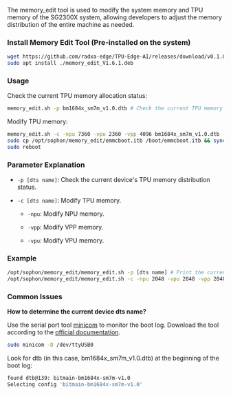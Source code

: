 The memory_edit tool is used to modify the system memory and TPU memory of the SG2300X system, allowing developers to adjust the memory distribution of the entire machine as needed.

### Install Memory Edit Tool (Pre-installed on the system)

```bash
wget https://github.com/radxa-edge/TPU-Edge-AI/releases/download/v0.1.0/memory_edit_V1.6.1.deb
sudo apt install ./memory_edit_V1.6.1.deb
```

### Usage

Check the current TPU memory allocation status:

```bash
memory_edit.sh -p bm1684x_sm7m_v1.0.dtb # Check the current TPU memory allocation status
```

Modify TPU memory:

```bash
memory_edit.sh -c -npu 7360 -vpu 2360 -vpp 4096 bm1684x_sm7m_v1.0.dtb
sudo cp /opt/sophon/memory_edit/emmcboot.itb /boot/emmcboot.itb && sync
sudo reboot
```

### Parameter Explanation

- `-p [dts name]`: Check the current device's TPU memory distribution status.

- `-c [dts name]`: Modify TPU memory.

  - `-npu`: Modify NPU memory.

  - `-vpp`: Modify VPP memory.

  - `-vpu`: Modify VPU memory.

### Example

```bash
/opt/sophon/memory_edit/memory_edit.sh -p [dts name] # Print the current TPU memory allocation status
/opt/sophon/memory_edit/memory_edit.sh -c -npu 2048 -vpu 2048 -vpp 2048 [dts name] # Allocate memory for each hardware accelerator, unit in M
```

### Common Issues

**How to determine the current device dts name?**

Use the serial port tool [minicom](https://wiki.emacinc.com/wiki/Getting_Started_With_Minicom) to monitor the boot log. Download the tool according to the [official documentation](https://wiki.emacinc.com/wiki/Getting_Started_With_Minicom).

```bash
sudo minicom -D /dev/ttyUSB0
```

Look for dtb (in this case, bm1684x_sm7m_v1.0.dtb) at the beginning of the boot log:

```bash
found dtb@139: bitmain-bm1684x-sm7m-v1.0
Selecting config 'bitmain-bm1684x-sm7m-v1.0'
```
